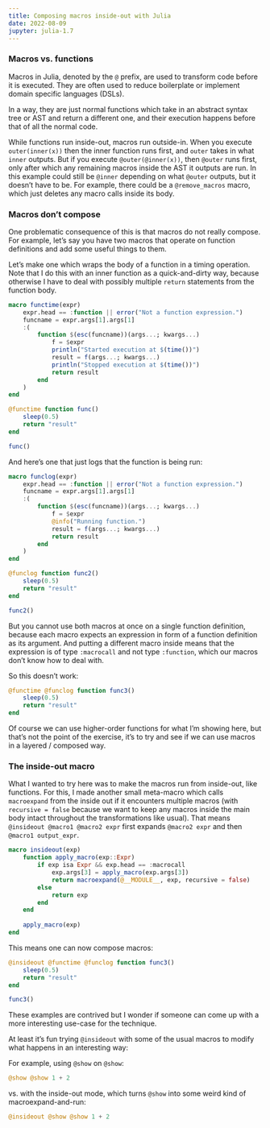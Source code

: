 ```yaml
---
title: Composing macros inside-out with Julia
date: 2022-08-09
jupyter: julia-1.7
---
```


### Macros vs. functions

Macros in Julia, denoted by the `@` prefix, are used to transform code before it is executed.
They are often used to reduce boilerplate or implement domain specific languages (DSLs).

In a way, they are just normal functions which take in an abstract syntax tree or AST and return a different one, and their execution happens before that of all the normal code.

While functions run inside-out, macros run outside-in.
When you execute `outer(inner(x))` then the inner function runs first, and `outer` takes in what `inner` outputs.
But if you execute `@outer(@inner(x))`, then `@outer` runs first, only after which any remaining macros inside the AST it outputs are run.
In this example could still be `@inner` depending on what `@outer` outputs, but it doesn't have to be.
For example, there could be a `@remove_macros` macro, which just deletes any macro calls inside its body.

### Macros don't compose

One problematic consequence of this is that macros do not really compose.
For example, let's say you have two macros that operate on function definitions and add some useful things to them.

Let's make one which wraps the body of a function in a timing operation.
Note that I do this with an inner function as a quick-and-dirty way, because otherwise I have to deal with possibly multiple `return` statements from the function body.

```julia
macro functime(expr)
    expr.head == :function || error("Not a function expression.")
    funcname = expr.args[1].args[1]
    :(
        function $(esc(funcname))(args...; kwargs...)
            f = $expr
            println("Started execution at $(time())")
            result = f(args...; kwargs...)
            println("Stopped execution at $(time())")
            return result
        end
    )
end

@functime function func()
    sleep(0.5)
    return "result"
end

func()
```

And here's one that just logs that the function is being run:

```julia
macro funclog(expr)
    expr.head == :function || error("Not a function expression.")
    funcname = expr.args[1].args[1]
    :(
        function $(esc(funcname))(args...; kwargs...)
            f = $expr
            @info("Running function.")
            result = f(args...; kwargs...)
            return result
        end
    )
end

@funclog function func2()
    sleep(0.5)
    return "result"
end

func2()
```


But you cannot use both macros at once on a single function definition, because each macro expects an expression in form of a function definition as its argument.
And putting a different macro inside means that the expression is of type `:macrocall` and not type `:function`, which our macros don't know how to deal with.

So this doesn't work:

```julia
@functime @funclog function func3()
    sleep(0.5)
    return "result"
end
```

Of course we can use higher-order functions for what I'm showing here, but that's not the point of the exercise, it's to try and see if we can use macros in a layered / composed way.

### The inside-out macro

What I wanted to try here was to make the macros run from inside-out, like functions.
For this, I made another small meta-macro which calls `macroexpand` from the inside out if it encounters multiple macros (with `recursive = false` because we want to keep any macros inside the main body intact throughout the transformations like usual).
That means `@insideout @macro1 @macro2 expr` first expands `@macro2 expr` and then `@macro1 output_expr`.

```julia
macro insideout(exp)
    function apply_macro(exp::Expr)
        if exp isa Expr && exp.head == :macrocall
            exp.args[3] = apply_macro(exp.args[3])
            return macroexpand(@__MODULE__, exp, recursive = false)
        else
            return exp
        end
    end
    
    apply_macro(exp)
end
```

This means one can now compose macros:

```julia
@insideout @functime @funclog function func3()
    sleep(0.5)
    return "result"
end

func3()
```

These examples are contrived but I wonder if someone can come up with a more interesting use-case for the technique.

At least it's fun trying `@insideout` with some of the usual macros to modify what happens in an interesting way:

For example, using `@show` on `@show`:

```julia
@show @show 1 + 2
```

vs. with the inside-out mode, which turns `@show` into some weird kind of macroexpand-and-run:

```julia
@insideout @show @show 1 + 2
```